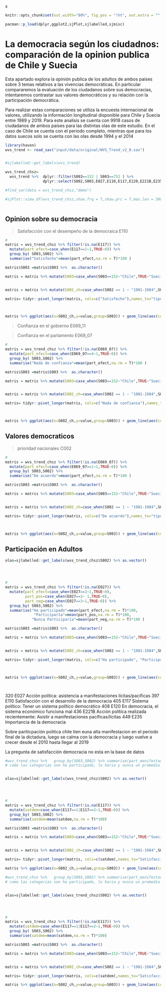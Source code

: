 x
```r
knitr::opts_chunk$set(out.width="80%", fig.pos = "!ht", out.extra = "", message = F,warning = F,echo=FALSE)
```

```r
pacman::p_load(dplyr,ggplot2,sjPlot,sjlabelled,sjmisc)
```


# La democracia según los ciudadnos: comparación de la opinion publica de Chile y Suecia 


Esta apartado explora la opinión publica de los adultos de ambos países sobre 3 temas relativos a las vivencias democráticas. En particular compararemos la evaluación de los ciudadanos sobre sus democracias, intentaremos contrastar sus valores democráticos y su relación con la participación democrática. 

Para realizar estas comparaciones se utiliza la encuesta internacional de valores, utilizando la información longitudinal disponible para Chile y Suecia entre 1989 y 2019. Para este analisis se cuenta con 9918 casos de ciudadanos de ambos países para las distintas olas de este estudio. En el caso de Chile se cuenta con el periodo completo, mientras que para los datos suecos solo se cuenta con las olas desde 1994 y el 2014


```r
library(haven)
wvs_trend <- read_sav("input/data/original/WVS_Trend_v2_0.sav")


#sjlabelled::get_labels(wvs_trend)

```

```r
wvs_trend_chsz=
  wvs_trend %>%  dplyr::filter(S003==152 | S003==752 ) %>% 
                 dplyr::select(S002,S003,E027,E110,E117,E120,E221B,E235,E069_07)

#find_var(data = wvs_trend_chsz,"demo")

#sjPlot::view_df(wvs_trend_chsz,show.frq = T,show.prc = T,max.len = 300)



```


## Opinion sobre su democracia


> Satisfacción con el desempeño de la democraica E110


```r
#
matris = wvs_trend_chsz %>% filter(!is.na(E117)) %>% 
  mutate(part_efect=case_when(E117==1~1,TRUE~0)) %>%
  group_by( S003,S002) %>% 
  summarise("Satisfecho"=mean(part_efect,na.rm = T)*100 ) 

matris$S003 =matris$S003 %>%  as.character()

matris = matris %>% mutate(S003=case_when(S003==152~"Chile",TRUE~"Suecia"))


matris = matris %>% mutate(S002_ch=case_when(S002 == 1 ~ "1981-1984",S002 ==2~  "1989-1993", S002 ==3 ~ "1994-1998",S002 ==4 ~ "1999-2004",S002 ==5 ~ "2005-2009",S002 ==6 ~ "2010-2014",S002 ==7 ~ "2017-2019"))

matris= tidyr::pivot_longer(matris, cols=c("Satisfecho"),names_to="tipo_part") 



matris %>% ggplot(aes(x=S002_ch,y=value,group=S003)) + geom_line(aes(color=S003)) + geom_point(aes(color=S003)) + facet_wrap(vars(tipo_part),ncol=1) + ylim(0,100)  + xlab("Años") + ylab("Porcentaje")  + scale_color_discrete("País") + theme_minimal() 

```

> Confianza en el gobierno E069_11

> Confianza en el parlamento  E069_07



```r


#
matris = wvs_trend_chsz %>% filter(!is.na(E069_07)) %>% 
  mutate(part_efect=case_when(E069_07==4~1,TRUE~0)) %>%
  group_by( S003,S002) %>% 
  summarise("Nada de confianza"=mean(part_efect,na.rm = T)*100 ) 

matris$S003 =matris$S003 %>%  as.character()

matris = matris %>% mutate(S003=case_when(S003==152~"Chile",TRUE~"Suecia"))


matris = matris %>% mutate(S002_ch=case_when(S002 == 1 ~ "1981-1984",S002 ==2~  "1989-1993", S002 ==3 ~ "1994-1998",S002 ==4 ~ "1999-2004",S002 ==5 ~ "2005-2009",S002 ==6 ~ "2010-2014",S002 ==7 ~ "2017-2019"))

matris= tidyr::pivot_longer(matris, cols=c("Nada de confianza"),names_to="tipo_part") 



matris %>% ggplot(aes(x=S002_ch,y=value,group=S003)) + geom_line(aes(color=S003)) + geom_point(aes(color=S003)) + facet_wrap(vars(tipo_part),ncol=1) + ylim(0,100)  + xlab("Años") + ylab("Porcentaje")  + scale_color_discrete("País") + theme_minimal() 


```



## Valores democraticos

> prioridad nacionales  C002


```r


#
matris = wvs_trend_chsz %>% filter(!is.na(E069_07)) %>% 
  mutate(part_efect=case_when(E069_07==1~1,TRUE~0)) %>%
  group_by( S003,S002) %>% 
  summarise("De acuerdo"=mean(part_efect,na.rm = T)*100 ) 

matris$S003 =matris$S003 %>%  as.character()

matris = matris %>% mutate(S003=case_when(S003==152~"Chile",TRUE~"Suecia"))


matris = matris %>% mutate(S002_ch=case_when(S002 == 1 ~ "1981-1984",S002 ==2~  "1989-1993", S002 ==3 ~ "1994-1998",S002 ==4 ~ "1999-2004",S002 ==5 ~ "2005-2009",S002 ==6 ~ "2010-2014",S002 ==7 ~ "2017-2019"))

matris= tidyr::pivot_longer(matris, cols=c("De acuerdo"),names_to="tipo_part") 



matris %>% ggplot(aes(x=S002_ch,y=value,group=S003)) + geom_line(aes(color=S003)) + geom_point(aes(color=S003)) + facet_wrap(vars(tipo_part),ncol=1) + ylim(0,100)  + xlab("Años") + ylab("Porcentaje")  + scale_color_discrete("País") + theme_minimal() 


```



## Participación en Adultos

```r



olas=sjlabelled::get_labels(wvs_trend_chsz$S002) %>% as.vector()




#
matris = wvs_trend_chsz %>% filter(!is.na(E027)) %>% 
  mutate(part_efect=case_when(E027==1~1,TRUE~0),
         part_pos=case_when(E027==2~ 1,TRUE~0),
         part_neg=case_when(E027==3~1,TRUE~0)) %>%
  group_by( S003,S002) %>% 
  summarise("Ha participado"=mean(part_efect,na.rm = T)*100,
             "Participaría"=mean(part_pos,na.rm = T)*100,
            "Nunca Participaría"=mean(part_neg,na.rm = T)*100 ) 

matris$S003 =matris$S003 %>%  as.character()

matris = matris %>% mutate(S003=case_when(S003==152~"Chile",TRUE~"Suecia"))


matris = matris %>% mutate(S002_ch=case_when(S002 == 1 ~ "1981-1984",S002 ==2~  "1989-1993", S002 ==3 ~ "1994-1998",S002 ==4 ~ "1999-2004",S002 ==5 ~ "2005-2009",S002 ==6 ~ "2010-2014",S002 ==7 ~ "2017-2019"))

matris= tidyr::pivot_longer(matris, cols=c("Ha participado", "Participaría","Nunca Participaría"),names_to="tipo_part") 



matris %>% ggplot(aes(x=S002_ch,y=value,group=S003)) + geom_line(aes(color=S003)) + geom_point(aes(color=S003)) + facet_wrap(vars(tipo_part),ncol=1) + ylim(0,100)  + xlab("Años") + ylab("Porcentaje")  + scale_color_discrete("País") + theme_minimal() 




```
320 E027 Acción política: asistencia a manifestaciones lícitas/pacíficas
397 E110 Satisfacción con el desarrollo de la democracia
405 E117 Sistema político: Tener un sistema político democrático
408 E120 En democracia, el sistema económico funciona mal
436 E221B Acción política realizada recientemente: Asistir a manifestaciones pacíficas/lícitas
449 E235 Importancia de la democracia


Sobre pariticpación politica chile tien euna alta manifestacion en el periodo final de la dictadura, luego se calma con la democracia y luego vuelve a crecer desde el 2010 hasta llegar al 2019 












 La pregunta de satisfacción democracia no esta en la base de datos 
 
```r

#wvs_trend_chsz %>%   group_by(S003,S002) %>% summarise(part_manifestaciones=mean(E117,na.rm = T))  %>% ggplot(aes(x=S002,y=part_manifestaciones,group=S003)) + geom_line() + ylim(1,3)
# como las categorias son ha participado, lo haria y nunca un promedio no es la mejor opcion, se hara un grafico de porcentaje


olas=sjlabelled::get_labels(wvs_trend_chsz$S002) %>% as.vector()




#
matris = wvs_trend_chsz %>% filter(!is.na(E117)) %>% 
  mutate(satdem=case_when(E117==1|E117==2~1,TRUE~0)) %>%
  group_by( S003,S002) %>% 
  summarise(satdem=mean(satdem,na.rm = T)*100) 

matris$S003 =matris$S003 %>%  as.character()

matris = matris %>% mutate(S003=case_when(S003==152~"Chile",TRUE~"Suecia"))


matris = matris %>% mutate(S002_ch=case_when(S002 == 1 ~ "1981-1984",S002 ==2~  "1989-1993", S002 ==3 ~ "1994-1998",S002 ==4 ~ "1999-2004",S002 ==5 ~ "2005-2009",S002 ==6 ~ "2010-2014",S002 ==7 ~ "2017-2019"))

matris= tidyr::pivot_longer(matris, cols=c(satdem),names_to="Satisfacción democracia") 

matris %>% ggplot(aes(x=S002_ch,y=value,group=S003)) + geom_line(aes(color=S003)) + geom_point(aes(color=S003)) + facet_wrap(vars('Satisfacción democracia: Un sistema democratico me parece bien'),ncol=3) + ylim(0,100)  + xlab("Años")  + scale_color_discrete("País") + theme_minimal() 


```


```r
#wvs_trend_chsz %>%   group_by(S003,S002) %>% summarise(part_manifestaciones=mean(E117,na.rm = T))  %>% ggplot(aes(x=S002,y=part_manifestaciones,group=S003)) + geom_line() + ylim(1,3)
# como las categorias son ha participado, lo haria y nunca un promedio no es la mejor opcion, se hara un grafico de porcentaje


olas=sjlabelled::get_labels(wvs_trend_chsz$S002) %>% as.vector()




#
matris = wvs_trend_chsz %>% filter(!is.na(E117)) %>% 
  mutate(satdem=case_when(E117==1|E117==2~1,TRUE~0)) %>%
  group_by( S003,S002) %>% 
  summarise(satdem=mean(satdem,na.rm = T)*100) 

matris$S003 =matris$S003 %>%  as.character()

matris = matris %>% mutate(S003=case_when(S003==152~"Chile",TRUE~"Suecia"))


matris = matris %>% mutate(S002_ch=case_when(S002 == 1 ~ "1981-1984",S002 ==2~  "1989-1993", S002 ==3 ~ "1994-1998",S002 ==4 ~ "1999-2004",S002 ==5 ~ "2005-2009",S002 ==6 ~ "2010-2014",S002 ==7 ~ "2017-2019"))

matris= tidyr::pivot_longer(matris, cols=c(satdem),names_to="Satisfacción democracia") 

matris %>% ggplot(aes(x=S002_ch,y=value,group=S003)) + geom_line(aes(color=S003)) + geom_point(aes(color=S003)) + facet_wrap(vars('Satisfacción democracia: Un sistema democratico me parece bien'),ncol=3) + ylim(0,100)  + xlab("Años")  + scale_color_discrete("País") + theme_minimal() 


```








 